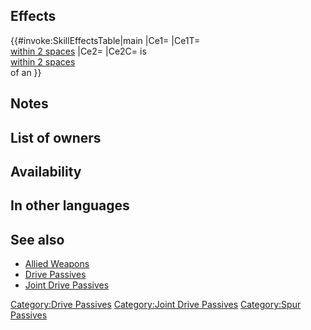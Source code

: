 {{Passive
|name=Joint Drive Def
|type=C
|exclusive=0
|canUseMove={{MoveList|All}}
|canUseWeapon={{WeaponList|All}}
|intID=2711
|sort=3220
|effectRange=2
|value=8
|timingID=20
|abilityID=143
|randomTimestamp=2021-09-17T07:00:00Z
|randomMinLv=36
|properties=random_inherit_base,random_owner
|1name=Joint Drive Def
|1tagid=SID_守備の相互大紋章
|1effect=Grants Def+4 to allies within 2 spaces during combat. If unit is within 2 spaces of an ally, grants Def+4 to unit during combat.
|1required=Drive Def 2
|1cost=300
}}
==Effects==
{{#invoke:SkillEffectsTable|main
|Ce1={{Eft|Temporary buffs|Def|4}}
|Ce1T={{Tgt|Allies}}<br>[[within 2 spaces]]
|Ce2={{Eft|Temporary buffs|Def|4}}
|Ce2C={{Tgt|Unit}} is<br>[[within 2 spaces]]<br>of an {{Tgt|Ally}}
}}

==Notes==
{{Temporary buffs}}
{{AlliesCombatEffect|effect=temporary buffs}}
==List of owners==
{{Skill Hero List}}
==Availability==
{{PassiveFocusList}}
{{PassiveDistributionList}}
{{PassiveCombatManualList}}
==In other languages==
{{OtherLanguages
|japanese=守備の相互大紋章
|german=Nachbar-Ver. ant.
|spanishEU=Maximpulsar Def
|spanishLA=Maximpulsar Def.
|french=Entraide stim. Déf
|italian=Tras. Dif gruppo
|chineseTW=防守相互大紋章
|portuguese=Def. omnimpulso
}}
==See also==
{{See also skills|cond=(Description LIKE '%grants%Def%+%to allies within _ spaces%is within _ space%grants%Def%+%' OR Description LIKE '%is within _ space%grants%Def%+%grants%Def%+%to allies within _ spaces%') AND Exclusive='1' AND Name NOT LIKE '%allied%'}}
* [[Skill families/Weapons#Allied|Allied Weapons]]
* [[Drive Passives]]
* [[Joint Drive Passives]]
{{Passives Navbox|C}}
[[Category:Drive Passives]]
[[Category:Joint Drive Passives]]
[[Category:Spur Passives]]